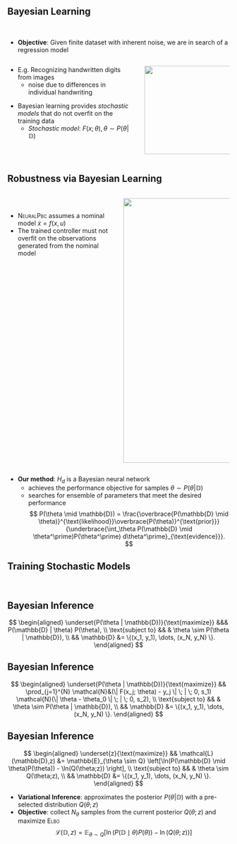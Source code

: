 ## Bayesian Learning {auto-animate=true}
 
<br/>

* **Objective**: Given finite dataset with inherent noise, we are in search of a regression model

:::: {.columns}

:::{.column width=60%}

:::{.fragment fragment-index=0}
* E.g. Recognizing handwritten digits from images
    + noise due to differences in individual handwriting
:::

:::{.fragment fragment-index=1}
* Bayesian learning provides *stochastic models* that do not overfit on the training data
    + *Stochastic model*: $F(x;\theta), \theta \sim P(\theta | \mathbb{D})$
:::

:::

:::{.column width=40%}

:::{.fragment fragment-index=0}
![](contents/assets/handwritten_images.png){.absolute top=250 left=700 width="350" height="200"}
:::

:::
::::

## Robustness via Bayesian Learning 

::::{.columns}
:::{.column width=50%}

<br/>

:::{.incremental}
* <span style="font-variant:small-caps;">NeuralPbc</span> assumes a nominal model $\dot{x} = f(x, u)$
* The trained controller must not overfit on the observations generated from the nominal model

:::
:::

:::{.column width=50%}

![](contents/assets/regular-vs-bayesian.svg){.absolute width="600" heigth="600"}

:::
<!-- column -->

::::

:::{.fragment fragment-index=0}
:::{.incremental}
* **Our method**: $H_d$ is a Bayesian neural network
    + achieves the performance objective for samples $\theta \sim P(\theta | \mathbb{D})$
    + searches for ensemble of parameters that meet the desired performance 
  $$
    P(\theta \mid \mathbb{D}) = \frac{\overbrace{P(\mathbb{D} \mid
    \theta)}^{\text{likelihood}}\overbrace{P(\theta)}^{\text{prior}}}
    {\underbrace{\int_\theta P(\mathbb{D} \mid \theta^\prime)P(\theta^\prime)
    d\theta^\prime}_{\text{evidence}}}.
  $$
:::
:::

## Training Stochastic Models {auto-animate=true}

<br/>

:::{.r-stack}
:::{.fragment .fade-in-then-out fragment-index=0}
:::{.callout-important icon=false }
## Bayesian Inference

$$
\begin{aligned}
\underset{P(\theta | \mathbb{D})}{\text{maximize}} &&& P(\mathbb{D} | \theta) P(\theta), \\
\text{subject to} &&
& \theta \sim P(\theta | \mathbb{D}), \\
&& \mathbb{D} &= \{(x_1, y_1), \dots, (x_N, y_N) \}.
\end{aligned}
$$
::: 
<!-- callout -->
:::

:::{ .fragment .fade-in-then-out fragment-index=1}
:::{.callout-important icon=false}
## Bayesian Inference

$$
\begin{aligned}
\underset{P(\theta | \mathbb{D})}{\text{maximize}} && \prod_{j=1}^{N} \mathcal{N}&(\| F(x_j; \theta) -  y_j \| \; | \; 0, s_1) \mathcal{N}(\| \theta - \theta_0 \| \; | \; 0, s_2), \\
\text{subject to} &&
& \theta \sim P(\theta | \mathbb{D}), \\
&& \mathbb{D} &= \{(x_1, y_1), \dots, (x_N, y_N) \}.
\end{aligned}
$$
::: 
<!-- callout -->
:::

:::{ .fragment .fade-in fragment-index=2}
:::{.callout-important icon=false}
## Bayesian Inference

$$
\begin{aligned}
\underset{z}{\text{maximize}} && \mathcal{L}(\mathbb{D},z) &= \mathbb{E}_{\theta \sim Q} \left[\ln(P(\mathbb{D} \mid \theta)P(\theta)) - \ln(Q(\theta;z)) \right], \\
\text{subject to} &&
& \theta \sim Q(\theta;z), \\
&& \mathbb{D} &= \{(x_1, y_1), \dots, (x_N, y_N) \}.
\end{aligned}
$$
::: 
<!-- callout -->
:::
:::

:::{.fragment fragment-index=2}
* **Variational Inference**: approximates the posterior $P(\theta | \mathbb{D})$ with a pre-selected distribution $Q(\theta; z)$
* **Objective**: collect $N_\theta$ samples from the current posterior $Q(\theta; z)$ and maximize <span style="font-variant:small-caps;">Elbo</span> 
$$
  \mathcal{L}(\mathbb{D},z) = \mathbb{E}_{\theta \sim Q} \left[\ln(P(\mathbb{D} \mid \theta)P(\theta)) - \ln(Q(\theta;z)) \right]
$$
:::


